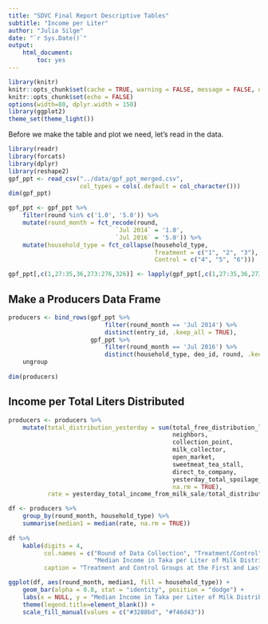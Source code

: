 ```yaml
---
title: "SDVC Final Report Descriptive Tables"
subtitle: "Income per Liter"
author: "Julia Silge"
date: "`r Sys.Date()`"
output: 
    html_document:
        toc: yes
---
```


```r
library(knitr)
knitr::opts_chunk$set(cache = TRUE, warning = FALSE, message = FALSE, dpi = 180)
knitr::opts_chunk$set(echo = FALSE)
options(width=80, dplyr.width = 150)
library(ggplot2)
theme_set(theme_light())
```

Before we make the table and plot we need, let's read in the data.

```r
library(readr)
library(forcats)
library(dplyr)
library(reshape2)
gpf_ppt <- read_csv("../data/gpf_ppt_merged.csv", 
                    col_types = cols(.default = col_character()))
dim(gpf_ppt)

gpf_ppt <- gpf_ppt %>%
    filter(round %in% c('1.0', '5.0')) %>%
    mutate(round_month = fct_recode(round,
                              `Jul 2014` = '1.0',
                              `Jul 2016` = '5.0')) %>%
    mutate(household_type = fct_collapse(household_type,
                                         Treatment = c("1", "2", "3"),
                                         Control = c("4", "5", "6")))

gpf_ppt[,c(1,27:35,36,273:276,326)] <- lapply(gpf_ppt[,c(1,27:35,36,273:276,326)], as.numeric)
```

## Make a Producers Data Frame

```r
producers <- bind_rows(gpf_ppt %>% 
                           filter(round_month == 'Jul 2014') %>% 
                           distinct(entry_id, .keep_all = TRUE),
                       gpf_ppt %>%
                           filter(round_month == 'Jul 2016') %>%
                           distinct(household_type, deo_id, round, .keep_all = TRUE)) %>%
    ungroup
                    
dim(producers)    
```

## Income per Total Liters Distributed


```r
producers <- producers %>%
    mutate(total_distribution_yesterday = sum(total_free_distribution_ltr,
                                              neighbors,
                                              collection_point,
                                              milk_collector,
                                              open_market,
                                              sweetmeat_tea_stall,
                                              direct_to_company,
                                              yesterday_total_spoilage_ltr,
                                              na.rm = TRUE),
           rate = yesterday_total_income_from_milk_sale/total_distribution_yesterday)
```

```r
df <- producers %>% 
    group_by(round_month, household_type) %>% 
    summarise(median1 = median(rate, na.rm = TRUE))
 
df %>%
    kable(digits = 4,
          col.names = c("Round of Data Collection", "Treatment/Control",
                        "Median Income in Taka per Liter of Milk Distributed"),
          caption = "Treatment and Control Groups at the First and Last Data Collection Rounds")

ggplot(df, aes(round_month, median1, fill = household_type)) +
    geom_bar(alpha = 0.8, stat = "identity", position = "dodge") +
    labs(x = NULL, y = "Median Income in Taka per Liter of Milk Distributed") +
    theme(legend.title=element_blank()) +
    scale_fill_manual(values = c("#3288bd", "#f46d43"))

```

